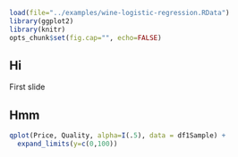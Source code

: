 ```r
load(file="../examples/wine-logistic-regression.RData")
library(ggplot2)
library(knitr)
opts_chunk$set(fig.cap="", echo=FALSE)
```

## Hi

First slide

## Hmm
 
```r
qplot(Price, Quality, alpha=I(.5), data = df1Sample) + 
  expand_limits(y=c(0,100))
```

